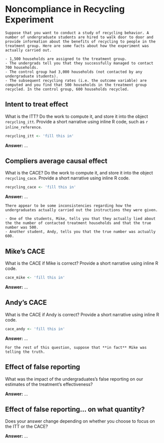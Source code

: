 # Noncompliance in Recycling Experiment 

```problem_description
Suppose that you want to conduct a study of recycling behavior. A number of undergraduate students are hired to walk door to door and provide information about the benefits of recycling to people in the treatment group. Here are some facts about how the experiment was actually carried out.  

- 1,500 households are assigned to the treatment group. 
- The undergrads tell you that they successfully managed to contact 700 households. 
- The control group had 3,000 households (not contacted by any undergraduate students). 
- The subsequent recycling rates (i.e. the outcome variable) are computed and you find that 500 households in the treatment group recycled. In the control group, 600 households recycled.
```

## Intent to treat effect
What is the ITT? Do the work to compute it, and store it into the object `recycling_itt`.  Provide a short narrative using inline R code, such as `r inline_reference`.

```r
recycling_itt <- 'fill this in'
```

**Answer:** ...

## Compliers average causal effect
What is the CACE? Do the work to compute it, and store it into the object `recycling_cace`.  Provide a short narrative using inline R code.

```r
recycling_cace <- 'fill this in'
```

**Answer:** ...

```problem_description
There appear to be some inconsistencies regarding how the undergraduates actually carried out the instructions they were given. 

- One of the students, Mike, tells you that they actually lied about the the number of contacted treatment households and that the true number was 500. 
- Another student, Andy, tells you that the true number was actually 600.
```

## Mike's CACE
What is the CACE if Mike is correct?  Provide a short narrative using inline R code.

```r
cace_mike <- 'fill this in'
```

**Answer:** ...

## Andy's CACE 
What is the CACE if Andy is correct? Provide a short narrative using inline R code.

```r
cace_andy <- 'fill this in'
```

**Answer:** ...

```problem_description
For the rest of this question, suppose that **in fact** Mike was telling the truth.  
```

## Effect of false reporting
What was the impact of the undergraduates’s false reporting on our estimates of the treatment’s effectiveness?

**Answer:** ...

## Effect of false reporting... on what quantity?
Does your answer change depending on whether you choose to focus on the ITT or the CACE?

**Answer:** ...



